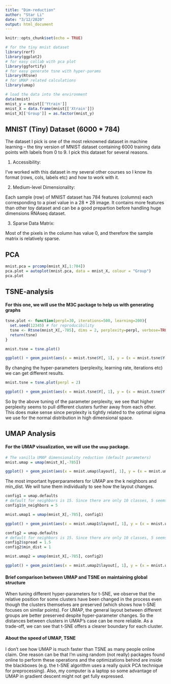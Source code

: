 ```yaml
---
title: "Dim-reduction"
author: "Star Li"
date: "3/12/2020"
output: html_document
---
```


```r
knitr::opts_chunk$set(echo = TRUE)

# for the tiny mnist dataset
library(rerf)
library(ggplot2)
# for easy collab with pca plot
library(ggfortify)
# for easy generate tsne with hyper-params
library(Rtsne)
# for UMAP related calculations
library(umap)
```

```r
# load the data into the environment
data(mnist)
mnist_y = mnist[['Ytrain']]
mnist_X = data.frame(mnist[['Xtrain']])
mnist_X[['Group']] = as.factor(mnist_y)
```
## MNIST (Tiny) Dataset (6000 * 784)

The dataset I pick is one of the most reknowned dataset in machine learning -- the tiny version of MNIST dataset containing 6000 training data points with labels from 0 to 9. I pick this dataset for several reasons. 

1. Accessibility:

I've worked with this dataset in my several other courses so I know its format (rows, cols, labels etc) and how to work with it. 

2. Medium-level Dimensionality:

Each sample (row) of MNIST dataset has 784 features (columns) each corresponding to a pixel value in a 28 * 28 image. It contains more features than other toy dataset and can be a good prepartion before handling huge dimensions RNAseq dataset.

3. Sparse Data Matrix:

Most of the pixels in the column has value 0, and therefore the sample matrix is relatively sparse.

## PCA

```r
mnist.pca = prcomp(mnist_X[,1:784])
pca.plot = autoplot(mnist.pca, data = mnist_X, colour = "Group")
pca.plot
```

## TSNE-analysis

#### For this one, we will use the M3C package to help us with generating graphs

```r
tsne.plot <- function(perpl=30, iterations=500, learning=200){
  set.seed(12345) # for reproducibility
  tsne <- Rtsne(mnist_X[,-785], dims = 2, perplexity=perpl, verbose=TRUE, max_iter=iterations, eta=learning)
  return(tsne)
}

mnist.tsne = tsne.plot()

ggplot() + geom_point(aes(x = mnist.tsne$Y[, 1], y = (x = mnist.tsne$Y[, 2]), color = mnist_X$Group)) + labs(title = "Vanilla TSNE", x = "t-SNE 1", y = "t-SNE 2", color = "colors")
```

By changing the hyper-parameters (perplexity, learning rate, iterations etc) we can get different results.

```r
mnist.tsne = tsne.plot(perpl = 2)

ggplot() + geom_point(aes(x = mnist.tsne$Y[, 1], y = (x = mnist.tsne$Y[, 2]), color = mnist_X$Group)) + labs(title = "TSNE with perpl 2", x = "t-SNE 1", y = "t-SNE 2", color = "colors")
```

So by the above tuning of the parameter perplexity, we see that higher perplexity seems to pull different clusters further away from each other. This does make sense since perplexity is tightly related to the optimal sigma we use for the normal distribution in high dimensional space.

## UMAP Analysis

#### For the UMAP visualization, we will use the `umap` package.

```r
# The vanilla UMAP dimensionality reduction (default parameters)
mnist.umap = umap(mnist_X[,-785])

ggplot() + geom_point(aes(x = mnist.umap$layout[, 1], y = (x = mnist.umap$layout[, 2]), color = mnist_X$Group)) + labs(title = "Vanilla UMAP", x = "UMAP 1", y = "UMAP 2", color = "colors")
```

The most important hyperparameters for UMAP are the k neighbors and min_dist. We will tune them individually to see how the layout changes.

```r
config1 = umap.defaults
# default for neighbors is 15. Since there are only 10 classes, 5 seems ok.
config1$n_neighbors = 5

mnist.umap1 = umap(mnist_X[,-785], config1)

ggplot() + geom_point(aes(x = mnist.umap1$layout[, 1], y = (x = mnist.umap1$layout[, 2]), color = mnist_X$Group)) + labs(title = "UMAP 1", x = "UMAP 1", y = "UMAP 2", color = "colors")
```

```r
config2 = umap.defaults
# default for neighbors is 15. Since there are only 10 classes, 5 seems ok.
config2$spread = 1.5
config2$min_dist = 1

mnist.umap2 = umap(mnist_X[,-785], config2)

ggplot() + geom_point(aes(x = mnist.umap2$layout[, 1], y = (x = mnist.umap2$layout[, 2]), color = mnist_X$Group)) + labs(title = "UMAP 2", x = "UMAP 1", y = "UMAP 2", color = "colors")
```

#### Brief comparison between UMAP and TSNE on maintaining global structure

When tuning different hyper-parameters for t-SNE, we observe that the relative position for some clusters have been changed in the process even though the clusters themselves are preserved (which shows how t-SNE focuses on similar points). For UMAP, the general layout between different groups are better preserved despite hyper-parameter changes. So the distances between clusters in UMAP's case can be more reliable. As a trade-off, we can see that t-SNE offers a clearer boundary for each cluster.

#### About the speed of UMAP, TSNE

I don't see how UMAP is much faster than TSNE as many people online claim. One reason can be that I'm using random (not really) packages found online to perform these operations and the optimizations behind are inside the blackboxes (e.g. the t-SNE algorithm uses a really quick PCA technique for preprocessing). Also, my computer is a laptop so some advantage of UMAP in gradient descent might not get fully expressed.
